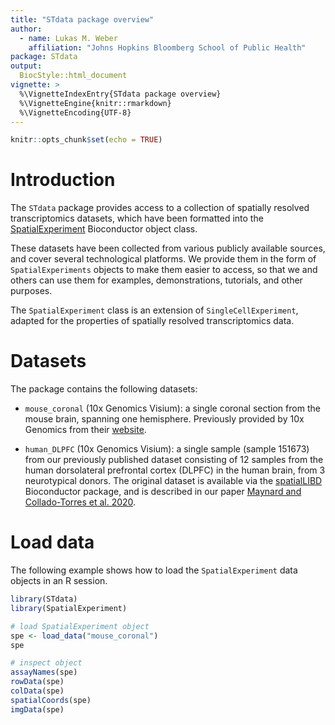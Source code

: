 ```yaml
---
title: "STdata package overview"
author: 
  - name: Lukas M. Weber
    affiliation: "Johns Hopkins Bloomberg School of Public Health"
package: STdata
output: 
  BiocStyle::html_document
vignette: >
  %\VignetteIndexEntry{STdata package overview}
  %\VignetteEngine{knitr::rmarkdown}
  %\VignetteEncoding{UTF-8}
---
```


```r
knitr::opts_chunk$set(echo = TRUE)
```


# Introduction

The `STdata` package provides access to a collection of spatially resolved transcriptomics datasets, which have been formatted into the [SpatialExperiment](https://bioconductor.org/packages/SpatialExperiment) Bioconductor object class.

These datasets have been collected from various publicly available sources, and cover several technological platforms. We provide them in the form of `SpatialExperiments` objects to make them easier to access, so that we and others can use them for examples, demonstrations, tutorials, and other purposes.

The `SpatialExperiment` class is an extension of `SingleCellExperiment`, adapted for the properties of spatially resolved transcriptomics data.


# Datasets

The package contains the following datasets:

- `mouse_coronal` (10x Genomics Visium): a single coronal section from the mouse brain, spanning one hemisphere. Previously provided by 10x Genomics from their [website](https://support.10xgenomics.com/spatial-gene-expression/datasets/1.1.0/V1_Adult_Mouse_Brain).

- `human_DLPFC` (10x Genomics Visium): a single sample (sample 151673) from our previously published dataset consisting of 12 samples from the human dorsolateral prefrontal cortex (DLPFC) in the human brain, from 3 neurotypical donors. The original dataset is available via the [spatialLIBD](http://bioconductor.org/packages/spatialLIBD) Bioconductor package, and is described in our paper [Maynard and Collado-Torres et al. 2020](https://www.biorxiv.org/content/10.1101/2020.02.28.969931v1).


# Load data

The following example shows how to load the `SpatialExperiment` data objects in an R session.

```r
library(STdata)
library(SpatialExperiment)

# load SpatialExperiment object
spe <- load_data("mouse_coronal")
spe

# inspect object
assayNames(spe)
rowData(spe)
colData(spe)
spatialCoords(spe)
imgData(spe)
```

